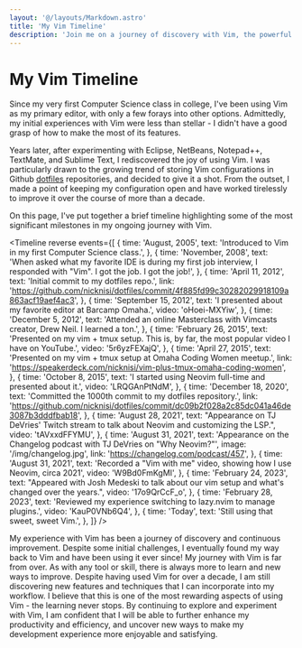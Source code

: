 ```yaml
---
layout: '@/layouts/Markdown.astro'
title: 'My Vim Timeline'
description: 'Join me on a journey of discovery with Vim, the powerful text editor that has been my trusted companion for over a decade.'
---
```



<h1 class="text-6xl">My Vim Timeline</h1>

Since my very first Computer Science class in college, I've been using Vim as my primary editor, with only a few forays into other options. Admittedly, my initial experiences with Vim were less than stellar - I didn't have a good grasp of how to make the most of its features.

Years later, after experimenting with Eclipse, NetBeans, Notepad++, TextMate, and Sublime Text, I rediscovered the joy of using Vim. I was particularly drawn to the growing trend of storing Vim configurations in Github [dotfiles](https://dotfiles.github.io/) repositories, and decided to give it a shot. From the outset, I made a point of keeping my configuration open and have worked tirelessly to improve it over the course of more than a decade.

On this page, I've put together a brief timeline highlighting some of the most significant milestones in my ongoing journey with Vim.

<Timeline
	reverse
	events={[
		{
			time: 'August, 2005',
			text: 'Introduced to Vim in my first Computer Science class.',
		},
		{
			time: 'November, 2008',
			text: 'When asked what my favorite IDE is during my first job interview, I responded with "Vim". I got the job. I got the job!',
		},
		{
			time: 'April 11, 2012',
			text: 'Initial commit to my dotfiles repo.',
			link: 'https://github.com/nicknisi/dotfiles/commit/4f885fd99c30282029918109a863acf19aef4ac3',
		},
		{
			time: 'September 15, 2012',
			text: 'I presented about my favorite editor at Barcamp Omaha.',
			video: 'oHoei-MXYiw',
		},
		{
			time: 'December 5, 2012',
			text: 'Attended an online Masterclass with Vimcasts creator, Drew Neil. I learned a ton.',
		},
		{
			time: 'February 26, 2015',
			text: 'Presented on my vim + tmux setup. This is, by far, the most popular video I have on YouTube.',
			video: '5r6yzFEXajQ',
		},
		{
			time: 'April 27, 2015',
			text: 'Presented on my vim + tmux setup at Omaha Coding Women meetup.',
			link: 'https://speakerdeck.com/nicknisi/vim-plus-tmux-omaha-coding-women',
		},
		{
			time: 'October 8, 2015',
			text: 'I started using Neovim full-time and presented about it.',
			video: 'LRQGAnPtNdM',
		},
		{
			time: 'December 18, 2020',
			text: 'Committed the 1000th commit to my dotfiles repository.',
			link: 'https://github.com/nicknisi/dotfiles/commit/dc09b2f028a2c85dc041a46de3087b3dddfbab18',
		},
		{
			time: 'August 28, 2021',
			text: "Appearance on TJ DeVries' Twitch stream to talk about Neovim and customizing the LSP.",
			video: 'tAVxxdFFYMU',
		},
		{
			time: 'August 31, 2021',
			text: 'Appearance on the Changelog podcast with TJ DeVries on "Why Neovim?"',
			image: '/img/changelog.jpg',
			link: 'https://changelog.com/podcast/457',
		},
		{
			time: 'August 31, 2021',
			text: 'Recorded a "Vim with me" video, showing how I use Neovim, circa 2021',
			video: 'W9Bd0FmKgMI',
		},
		{
			time: 'February 24, 2023',
			text: "Appeared with Josh Medeski to talk about our vim setup and what's changed over the years.",
			video: '17o9QrCcF_o',
		},
		{
			time: 'February 28, 2023',
			text: 'Reviewed my experience switching to lazy.nvim to manage plugins.',
			video: 'KauP0VNb6Q4',
		},
		{
			time: 'Today',
			text: 'Still using that sweet, sweet Vim.',
		},
	]}
/>

My experience with Vim has been a journey of discovery and continuous improvement. Despite some initial challenges, I eventually found my way back to Vim and have been using it ever since! My journey with Vim is far from over. As with any tool or skill, there is always more to learn and new ways to improve. Despite having used Vim for over a decade, I am still discovering new features and techniques that I can incorporate into my workflow. I believe that this is one of the most rewarding aspects of using Vim - the learning never stops. By continuing to explore and experiment with Vim, I am confident that I will be able to further enhance my productivity and efficiency, and uncover new ways to make my development experience more enjoyable and satisfying.
